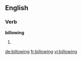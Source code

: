 ==English==
===Verb===
'''billowing'''

#{{present participle of|[[billow]]}}

[[de:billowing]]
[[fr:billowing]]
[[vi:billowing]]